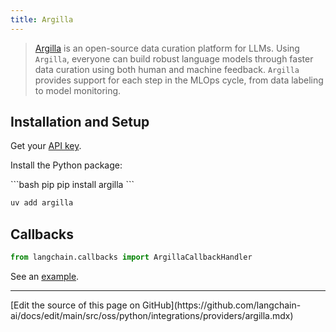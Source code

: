 ```yaml
---
title: Argilla
---
```


>[Argilla](https://argilla.io/) is an open-source data curation platform for LLMs.
> Using `Argilla`, everyone can build robust language models through faster data curation
> using both human and machine feedback. `Argilla` provides support for each step in the MLOps cycle,
> from data labeling to model monitoring.

## Installation and Setup

Get your [API key](https://platform.openai.com/account/api-keys).

Install the Python package:

<CodeGroup>
```bash pip
pip install argilla
```

```bash uv
uv add argilla
```
</CodeGroup>

## Callbacks


```python
from langchain.callbacks import ArgillaCallbackHandler
```

See an [example](/oss/python/integrations/callbacks/argilla).

---

<Callout icon="pen-to-square" iconType="regular">
  [Edit the source of this page on GitHub](https://github.com/langchain-ai/docs/edit/main/src/oss/python/integrations/providers/argilla.mdx)
</Callout>
